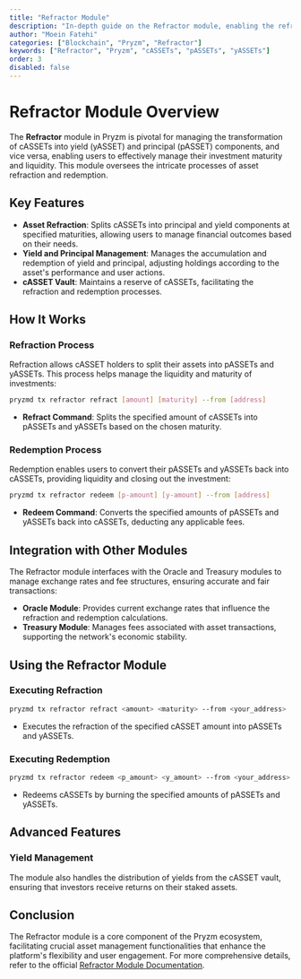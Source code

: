 ```yaml
---
title: "Refractor Module"
description: "In-depth guide on the Refractor module, enabling the refraction and redemption of cASSETs into pASSETs and yASSETs."
author: "Moein Fatehi"
categories: ["Blockchain", "Pryzm", "Refractor"]
keywords: ["Refractor", "Pryzm", "cASSETs", "pASSETs", "yASSETs"]
order: 3
disabled: false
---
```


# Refractor Module Overview

The **Refractor** module in Pryzm is pivotal for managing the transformation of cASSETs into yield (yASSET) and principal (pASSET) components, and vice versa, enabling users to effectively manage their investment maturity and liquidity. This module oversees the intricate processes of asset refraction and redemption.

## Key Features

- **Asset Refraction**: Splits cASSETs into principal and yield components at specified maturities, allowing users to manage financial outcomes based on their needs.
- **Yield and Principal Management**: Manages the accumulation and redemption of yield and principal, adjusting holdings according to the asset's performance and user actions.
- **cASSET Vault**: Maintains a reserve of cASSETs, facilitating the refraction and redemption processes.

## How It Works

### Refraction Process

Refraction allows cASSET holders to split their assets into pASSETs and yASSETs. This process helps manage the liquidity and maturity of investments:

```bash
pryzmd tx refractor refract [amount] [maturity] --from [address]
```

- **Refract Command**: Splits the specified amount of cASSETs into pASSETs and yASSETs based on the chosen maturity.

### Redemption Process

Redemption enables users to convert their pASSETs and yASSETs back into cASSETs, providing liquidity and closing out the investment:

```bash
pryzmd tx refractor redeem [p-amount] [y-amount] --from [address]
```

- **Redeem Command**: Converts the specified amounts of pASSETs and yASSETs back into cASSETs, deducting any applicable fees.

## Integration with Other Modules

The Refractor module interfaces with the Oracle and Treasury modules to manage exchange rates and fee structures, ensuring accurate and fair transactions:

- **Oracle Module**: Provides current exchange rates that influence the refraction and redemption calculations.
- **Treasury Module**: Manages fees associated with asset transactions, supporting the network's economic stability.

## Using the Refractor Module

### Executing Refraction

```bash
pryzmd tx refractor refract <amount> <maturity> --from <your_address>
```

- Executes the refraction of the specified cASSET amount into pASSETs and yASSETs.

### Executing Redemption

```bash
pryzmd tx refractor redeem <p_amount> <y_amount> --from <your_address>
```

- Redeems cASSETs by burning the specified amounts of pASSETs and yASSETs.

## Advanced Features

### Yield Management

The module also handles the distribution of yields from the cASSET vault, ensuring that investors receive returns on their staked assets.

## Conclusion

The Refractor module is a core component of the Pryzm ecosystem, facilitating crucial asset management functionalities that enhance the platform's flexibility and user engagement. For more comprehensive details, refer to the official [Refractor Module Documentation](https://docs.pryzm.zone/core/refractor).
